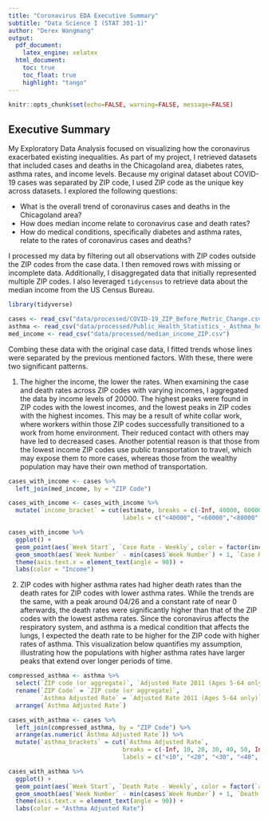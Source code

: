 ```yaml
---
title: "Coronavirus EDA Executive Summary"
subtitle: "Data Science I (STAT 301-1)"
author: "Derex Wangmang"
output:
  pdf_document:
    latex_engine: xelatex
  html_document:
    toc: true
    toc_float: true
    highlight: "tango"
---
```


```r
knitr::opts_chunk$set(echo=FALSE, warning=FALSE, message=FALSE)
```

## Executive Summary

My Exploratory Data Analysis focused on visualizing how the coronavirus exacerbated existing inequalities. As part of my project, I retrieved datasets that included cases and deaths in the Chicagoland area, diabetes rates, asthma rates, and income levels. Because my original dataset about COVID-19 cases was separated by ZIP code, I used ZIP code as the unique key across datasets. I explored the following questions:

* What is the overall trend of coronavirus cases and deaths in the Chicagoland area?
* How does median income relate to coronavirus case and death rates?
* How do medical conditions, specifically diabetes and asthma rates, relate to the rates of coronavirus cases and deaths?
<br>

I processed my data by filtering out all observations with ZIP codes outside the ZIP codes from the case data. I then removed rows with missing or incomplete data. Additionally, I disaggregated data that initially represented multiple ZIP codes. I also leveraged `tidycensus` to retrieve data about the median income from the US Census Bureau.
<br>
```r
library(tidyverse)

cases <- read_csv("data/processed/COVID-19_ZIP_Before_Metric_Change.csv")
asthma <- read_csv("data/processed/Public_Health_Statistics_-_Asthma_hospitalizations_in_Chicago__by_year__2000_-_2011.csv")
med_income <- read_csv("data/processed/median_income_ZIP.csv")
```

Combing these data with the original case data, I fitted trends whose lines were separated by the previous mentioned factors. With these, there were two significant patterns.

1. The higher the income, the lower the rates. When examining the case and death rates across ZIP codes with varying incomes, I aggregated the data by income levels of 20000. The highest peaks were found in ZIP codes with the lowest incomes, and the lowest peaks in ZIP codes with the highest incomes. This may be a result of white collar work, where workers within those ZIP codes successfully transitioned to a work from home environment. Their reduced contact with others may have led to decreased cases. Another potential reason is that those from the lowest income ZIP codes use public transportation to travel, which may expose them to more cases, whereas those from the wealthy population may have their own method of transportation.

```r
cases_with_income <- cases %>%
  left_join(med_income, by = "ZIP Code")

cases_with_income <- cases_with_income %>%
  mutate(`income_bracket` = cut(estimate, breaks = c(-Inf, 40000, 60000, 80000, 100000, 120000, Inf),
                                labels = c("<40000", "<60000","<80000","<100000","<120000", ">=120000")))

cases_with_income %>%
  ggplot() +
  geom_point(aes(`Week Start`, `Case Rate - Weekly`, color = factor(income_bracket))) +
  geom_smooth(aes(`Week Number` - min(cases$`Week Number`) + 1, `Case Rate - Weekly`, color = factor(income_bracket)), se = FALSE) +
  theme(axis.text.x = element_text(angle = 90)) +
  labs(color = "Income")
```


2. ZIP codes with higher asthma rates had higher death rates than the death rates for ZIP codes with lower asthma rates. While the trends are the same, with a peak around 04/26 and a constant rate of near 0 afterwards, the death rates were significantly higher than that of the ZIP codes with the lowest asthma rates. Since the coronavirus affects the respiratory system, and asthma is a medical condition that affects the lungs, I expected the death rate to be higher for the ZIP code with higher rates of asthma. This visualization below quantifies my assumption, illustrating how the populations with higher asthma rates have larger peaks that extend over longer periods of time.

```r
compressed_asthma <- asthma %>%
  select(`ZIP code (or aggregate)`, `Adjusted Rate 2011 (Ages 5-64 only)`) %>%
  rename(`ZIP Code` = `ZIP code (or aggregate)`,
         `Asthma Adjusted Rate` = `Adjusted Rate 2011 (Ages 5-64 only)`) %>%
  arrange(`Asthma Adjusted Rate`)

cases_with_asthma <- cases %>%
  left_join(compressed_asthma, by = "ZIP Code") %>%
  arrange(as.numeric(`Asthma Adjusted Rate`)) %>%
  mutate(`asthma_brackets` = cut(`Asthma Adjusted Rate`,
                                breaks = c(-Inf, 10, 20, 30, 40, 50, Inf),
                                labels = c("<10", "<20", "<30", "<40", "<50", ">=50")))

cases_with_asthma %>%
  ggplot() +
  geom_point(aes(`Week Start`, `Death Rate - Weekly`, color = factor(`asthma_brackets`))) +
  geom_smooth(aes(`Week Number` - min(cases$`Week Number`) + 1, `Death Rate - Weekly`, color = factor(`asthma_brackets`)), se = FALSE) +
  theme(axis.text.x = element_text(angle = 90)) +
  labs(color = "Asthma Adjusted Rate")
```
